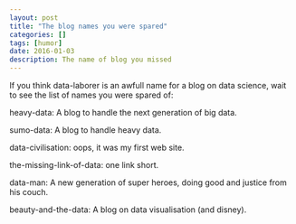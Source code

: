 ```yaml
---
layout: post
title: "The blog names you were spared"
categories: []
tags: [humor]
date: 2016-01-03
description: The name of blog you missed
---
```



If you think data-laborer is an awfull name for a blog on data science, wait to see the list of names you were spared of:

heavy-data: A blog to handle the next generation of big data.

sumo-data: A blog to handle heavy data.

data-civilisation: oops, it was my first web site.

the-missing-link-of-data: one link short.

data-man: A new generation of super heroes, doing good and justice from his couch.

beauty-and-the-data: A blog on data visualisation (and disney).




